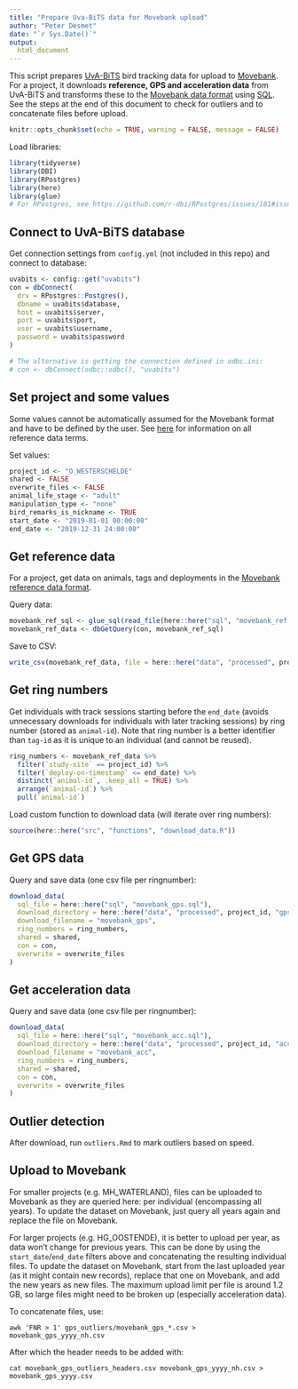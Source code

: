 ```yaml
---
title: "Prepare Uva-BiTS data for Movebank upload"
author: "Peter Desmet"
date: "`r Sys.Date()`"
output:
  html_document
---
```


This script prepares [UvA-BiTS](http://www.uva-bits.nl/) bird tracking data for upload to [Movebank](https://www.movebank.org/). For a project, it downloads **reference, GPS and acceleration data** from UvA-BiTS and transforms these to the [Movebank data format](https://www.movebank.org/node/2381) using [SQL](sql). See the steps at the end of this document to check for outliers and to concatenate files before upload.

```r
knitr::opts_chunk$set(echo = TRUE, warning = FALSE, message = FALSE)
```

Load libraries:

```r
library(tidyverse)
library(DBI)
library(RPostgres)
library(here)
library(glue)
# For RPostgres, see https://github.com/r-dbi/RPostgres/issues/181#issuecomment-438700465
```

## Connect to UvA-BiTS database

Get connection settings from `config.yml` (not included in this repo) and connect to database:

```r
uvabits <- config::get("uvabits")
con = dbConnect(
  drv = RPostgres::Postgres(),
  dbname = uvabits$database,
  host = uvabits$server,
  port = uvabits$port,
  user = uvabits$username,
  password = uvabits$password
)

# The alternative is getting the connection defined in odbc.ini:
# con <- dbConnect(odbc::odbc(), "uvabits")
```

## Set project and some values

Some values cannot be automatically assumed for the Movebank format and have to be defined by the user. See [here](https://www.movebank.org/node/2381#metadata) for information on all reference data terms.

Set values:

```r
project_id <- "O_WESTERSCHELDE"
shared <- FALSE
overwrite_files <- FALSE
animal_life_stage <- "adult"
manipulation_type <- "none"
bird_remarks_is_nickname <- TRUE
start_date <- "2019-01-01 00:00:00"
end_date <- "2019-12-31 24:00:00"
```

## Get reference data

For a project, get data on animals, tags and deployments in the [Movebank reference data format](https://www.movebank.org/node/27).

Query data:

```r
movebank_ref_sql <- glue_sql(read_file(here::here("sql", "movebank_ref.sql")), .con = con)
movebank_ref_data <- dbGetQuery(con, movebank_ref_sql)
```

Save to CSV:

```r
write_csv(movebank_ref_data, file = here::here("data", "processed", project_id, "movebank_ref_data.csv"), na = "")
```

## Get ring numbers

Get individuals with track sessions starting before the `end_date` (avoids unnecessary downloads for individuals with later tracking sessions) by ring number (stored as `animal-id`). Note that ring number is a better identifier than `tag-id` as it is unique to an individual (and cannot be reused).

```r
ring_numbers <- movebank_ref_data %>%
  filter(`study-site` == project_id) %>%
  filter(`deploy-on-timestamp` <= end_date) %>%
  distinct(`animal-id`, .keep_all = TRUE) %>%
  arrange(`animal-id`) %>%
  pull(`animal-id`)
```

Load custom function to download data (will iterate over ring numbers):

```r
source(here::here("src", "functions", "download_data.R"))
```

## Get GPS data

Query and save data (one csv file per ringnumber):

```r
download_data(
  sql_file = here::here("sql", "movebank_gps.sql"),
  download_directory = here::here("data", "processed", project_id, "gps"),
  download_filename = "movebank_gps",
  ring_numbers = ring_numbers,
  shared = shared,
  con = con,
  overwrite = overwrite_files
)
```

## Get acceleration data

Query and save data (one csv file per ringnumber):

```r
download_data(
  sql_file = here::here("sql", "movebank_acc.sql"),
  download_directory = here::here("data", "processed", project_id, "acc"),
  download_filename = "movebank_acc",
  ring_numbers = ring_numbers,
  shared = shared,
  con = con,
  overwrite = overwrite_files
)
```

## Outlier detection

After download, run `outliers.Rmd` to mark outliers based on speed.

## Upload to Movebank

For smaller projects (e.g. MH_WATERLAND), files can be uploaded to Movebank as they are queried here: per individual (encompassing all years). To update the dataset on Movebank, just query all years again and replace the file on Movebank.

For larger projects (e.g. HG_OOSTENDE), it is better to upload per year, as data won't change for previous years. This can be done by using the `start_date`/`end_date` filters above and concatenating the resulting individual files. To update the dataset on Movebank, start from the last uploaded year (as it might contain new records), replace that one on Movebank, and add the new years as new files. The maximum upload limit per file is around 1.2 GB, so large files might need to be broken up (especially acceleration data).

To concatenate files, use:

```
awk 'FNR > 1' gps_outliers/movebank_gps_*.csv > movebank_gps_yyyy_nh.csv
```

After which the header needs to be added with:

```
cat movebank_gps_outliers_headers.csv movebank_gps_yyyy_nh.csv > movebank_gps_yyyy.csv
```
